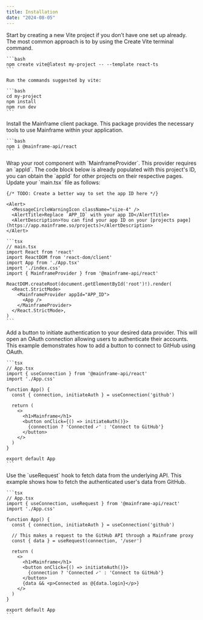 ```yaml
---
title: Installation
date: "2024-08-05"
---
```


<Steps>
  <Step title="Create project">
    Start by creating a new Vite project if you don’t have one set up already. The most common approach is to by using the Create Vite terminal command.

    ```bash
    npm create vite@latest my-project -- --template react-ts
    ```

    Run the commands suggested by vite:

    ```bash
    cd my-project
    npm install
    npm run dev
    ```

  </Step>
  <Step title="Install Mainframe client">
    Install the Mainframe client package. This package provides the necessary tools to use Mainframe within your application.


    ```bash
    npm i @mainframe-api/react
    ```

  </Step>
  <Step title="Add MainframeProvider">
    Wrap your root component with `MainframeProvider`. This provider requires an `appId`. The code block below is already populated with this project's ID, you can obtain the `appId` for other projects on their respective pages. Update your `main.tsx` file as follows:

    {/* TODO: Create a better way to set the app ID here */}

    <Alert>
      <MessageCircleWarningIcon className="size-4" />
      <AlertTitle>Replace `APP_ID` with your app ID</AlertTitle>
      <AlertDescription>You can find your app ID on your [projects page](https://app.mainframe.so/projects)</AlertDescription>
    </Alert>

    ```tsx
    // main.tsx
    import React from 'react'
    import ReactDOM from 'react-dom/client'
    import App from './App.tsx'
    import './index.css'
    import { MainframeProvider } from '@mainframe-api/react'

    ReactDOM.createRoot(document.getElementById('root')!).render(
      <React.StrictMode>
        <MainframeProvider appId="APP_ID">
          <App />
        </MainframeProvider>
      </React.StrictMode>,
    )
    ```

  </Step>
  <Step title="Initiate authentication">
    Add a button to initiate authentication to your desired data provider. This will open an OAuth connection allowing users to authenticate their accounts. This example demonstrates how to add a button to connect to GitHub using OAuth.

    ```tsx
    // App.tsx
    import { useConnection } from '@mainframe-api/react'
    import './App.css'

    function App() {
      const { connection, initiateAuth } = useConnection('github')

      return (
        <>
          <h1>Mainframe</h1>
          <button onClick={() => initiateAuth()}>
            {connection ? 'Connected ✓' : 'Connect to GitHub'}
          </button>
        </>
      )
    }

    export default App
    ```

  </Step>
  <Step title="Access APIs">
    Use the `useRequest` hook to fetch data from the underlying API. This example shows how to fetch the authenticated user's data from GitHub.

    ```tsx
    // App.tsx
    import { useConnection, useRequest } from '@mainframe-api/react'
    import './App.css'

    function App() {
      const { connection, initiateAuth } = useConnection('github')

      // This makes a request to the GitHub API through a Mainframe proxy
      const { data } = useRequest(connection, '/user')

      return (
        <>
          <h1>Mainframe</h1>
          <button onClick={() => initiateAuth()}>
            {connection ? 'Connected ✓' : 'Connect to GitHub'}
          </button>
          {data && <p>Connected as @{data.login}</p>}
        </>
      )
    }

    export default App
    ```

  </Step>
</Steps>